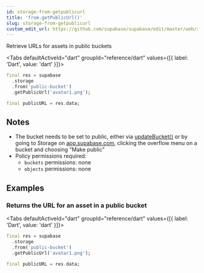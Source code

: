 ```yaml
---
id: storage-from-getpublicurl
title: 'from.getPublicUrl()'
slug: storage-from-getpublicurl
custom_edit_url: https://github.com/supabase/supabase/edit/master/web/spec/dart.yml
---
```



Retrieve URLs for assets in public buckets

<Tabs
  defaultActiveId="dart"
  groupId="reference/dart"
  values={[{ label: 'Dart', value: 'dart' }]}>

<TabsPanel id="dart" label="dart">

```dart
final res = supabase
  .storage
  .from('public-bucket')
  .getPublicUrl('avatar1.png');

final publicURL = res.data;
```

</TabsPanel>

</Tabs>

## Notes

- The bucket needs to be set to public, either via [updateBucket()](/docs/reference/javascript/storage-updatebucket) or by going to Storage on [app.supabase.com](https://app.supabase.com), clicking the overflow menu on a bucket and choosing "Make public"
- Policy permissions required:
  - `buckets` permissions: none
  - `objects` permissions: none

## Examples

### Returns the URL for an asset in a public bucket

<Tabs
  defaultActiveId="dart"
  groupId="reference/dart"
  values={[{ label: 'Dart', value: 'dart' }]}>

<TabsPanel id="dart" label="dart">

```dart
final res = supabase
  .storage
  .from('public-bucket')
  .getPublicUrl('avatar1.png');

final publicURL = res.data;
```

</TabsPanel>

</Tabs>
